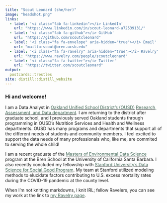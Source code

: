 ```yaml
---
title: "Scout Leonard (she/her)"
image: "headshot.png"
links:
  - label: '<i class="fab fa-linkedin"></i> LinkedIn'
    url: "https://www.linkedin.com/in/scout-leonard-a72539131/"
  - label: '<i class="fab fa-github"></i> GitHub'
    url: "https://github.com/scoutcleonard"
  - label: '<i class="fa fa-envelope" aria-hidden="true"></i> Email'
    url: "mailto:scout@bren.ucsb.edu"
  - label: '<i class="fa fa-ravelry" aria-hidden="true"></i> Ravelry'
    url: "https://www.ravelry.com/people/scoutcleonard" 
  - label: '<i class="fa fa-twitter"></i> Twitter'
    url: "https://twitter.com/scoutcleonard"
output:
  postcards::trestles
site: distill::distill_website
---
```


### Hi and welcome! 

I am a Data Analyst in [<span style="color: #436857;">Oakland Unified School District's (OUSD)</span>](https://www.ousd.org/domain/4) [<span style="color: #436857;">Research, Assessment, and Data department</span>](https://www.ousd.org/domain/3307). I am returning to the district after graduate school, and I previously served Oakland students through programming in OUSD's Nutrition Services and Health and Wellness departments. OUSD has many programs and departments that support all of the different needs of students and community members. I feel excited to support the data needs of many professionals who, like me, are commited to serving the whole child! 
 
I am a recent graduate of the [<span style="color: #436857;">Masters of Environmental Data Science</span>](https://bren.ucsb.edu/masters-programs/master-environmental-data-science) program at the Bren School at the University of California Santa Barbara. I also recently concluded my fellowship with [<span style="color: #436857;">Stanford University's Data Science for Social Good Program</span>](https://datascience.stanford.edu/programs/data-science-social-good-summer-program). My team at Stanford utilized modeling methods to elucidate factors contributing to U.S. excess mortality rates during the COVID-19 pandemic at the county level. 

When I'm not knitting markdowns, I knit IRL; fellow Ravelers, you can see my work at the link to [<span style="color: #436857;">my Ravelry page</span>](https://www.ravelry.com/people/scoutcleonard).
